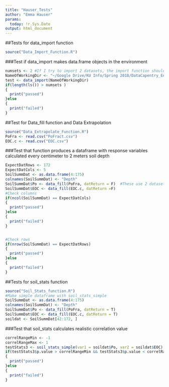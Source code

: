 ```yaml
---
title: "Hauser_Tests"
author: "Emma Hauser"
params:
  today: !r.Sys.Date
output: html_document
---
```


<!--***DAN: search for ***DAN to find my comments in all files-->

<!--***DAN: Really great use of git! Plenty of commits, informative messages, and the halfway 
tag was appropriately used-->

<!--***DAN: At "halfway" you indeed had function specs and tests, as required, so you got 
the point on that. Great. Some of the specs were not as precise as they could have been - see 
comments in respective files-->

<!--**DAN: your data import function attempts to retrieve data from a folder which exists on
#your machine, but not mine. So the code is not portable to my machine, or to the machine of
you collaborator, which is a drawback. You could handle this by putting the csv into your git repo,
and then they would be located in the same folder as your Rmd and you could read them in, and they
would be available to anyone who cloned your repo. If data privacy is an issue, you could use a 
private repo. But there are other ways where data are stored in the cloud in a way that they can
be remotely extracted by your code, too.-->

<!--***DAN: You have a lot of functions, you are really putting in a lot of work here, and 
I can see this is a real research project!-->

##Tests for data_import function

```r
source("Data_Import_Function.R")
```

###Test if data_import makes data.frame objects in the environment 
<!--***DAN: for this test to function as a test seems to require that there be at least 2 datasets in 
NameOfWorkingDir. That means you can change the test from passing to failing without changing the function
that is supposedly being tested, just by making a change to the external directory NameOfWorkingDir.
So this is not really an adequate test of the function itself!-->
```r
numsets <- 2 #If I try to import 2 datasets, the import function should bring in 2 new objects. There will be other objects in the enviroment that come with the function, but always more than the number of datasets.
NameOfWorkingDir <- "~/Google Drive/KU Info/Spring 2018/DataCapentry_EnvironmentalInformatics/hauser_finalProject"
test <- data_import(NameOfWorkingDir)
if(length(ls()) > numsets )
{
  print("passed")
}else
{
  print("failed")
}
```

##Test for Data_fill function and Data Extrapolation

```r
source("Data_Extrapolate_Function.R")
PoFra <- read.csv("PoFract.csv")
EOC.c <- read.csv("EOC.csv")
```

###Test that function produces a dataframe with response variables calculated every centimeter to 2 meters soil depth

```r
ExpectDatRows <- 172
ExpectDatCols <- 5
SoilSummDat <- as.data.frame(4:175)
colnames(SoilSummDat) <- "Depth"
SoilSummDat$Po <- data_fill(PoFra, datReturn = F)  #These use 2 datasets from import above to make a new dataframe with interpolated values. There should be a column for each set of values in the dataframe. This tests that the data_fill function works correctly.
SoilSummDat$EOC <- data_fill(EOC.c, datReturn =F)
#Check columns
if(ncol(SoilSummDat) == ExpectDatCols)
{
  print("passed")
}else
{
  print("failed")
}


#Check rows
if(nrow(SoilSummDat) == ExpectDatRows)
{
  print("passed")
}else
{
  print("failed")
}

```


##Tests for soil_stats function

```r
source("Soil_Stats_function.R")
#Make simple dataframe with soil_stats_simple
SoilSummDat <- as.data.frame(4:175)
colnames(SoilSummDat) <- "Depth"
SoilSummDat$Po <- data_fill(PoFra, datReturn = T)
SoilSummDat$EOC <- data_fill(EOC.c, datReturn = T)
soildat <- SoilSummDat[42:172, ]
```

###Test that soil_stats calculates realistic correlation value

```r
correlRangeMin <- -1
correlRangeMax <- 1
testStats3 <- soil_stats_simple(var1 = soildat$Po, var2 = soildat$EOC)
if(testStats3$p.value > correlRangeMin && testStats3$p.value < correlRangeMax)
{
  print("passed")
}else
{
  print("failed")
}
```

<!-- ##Tests for soil_plot function
I am planning to learn additional plotting in ggplot/ggplot2 for future analyses. For now, I'm keeping things simple for my proposal and making plots though base R to show preliminary data. Once I learn ggplot graphing capabilities, I may need the following unit tests: -->

<!--```{r Soil_plot_sourced, echo=T}
source("SoilDataPlottingFunction.R")
install.packages("testthat")
library(testthat) #This test will make use of the testthat package and function, which is used for examining plot elements and expectations, particularly for graphs produced in ggplot2 
``` -->



<!--###Test that soil_plot function returns a ggplot object -->

<!--```{r soil_plot_1, echo=TRUE}
testplot <- soil_plot(test)

#test_that("Plot returns ggplot object",
#{
#Passes
  #expect_is(testplot,"ggplot")
#})

#The testthat() function returns red numbered "Failure" messages with description of the problem when expectation is not met. If the test passes, the function displays a green dot. 
#Resource for this function: https://journal.r-project.org/archive/2011/RJ-2011-002/RJ-2011-002.pdf
```-->


<!--###Test that soil_plot function uses correct data-->

<!--```{r soil_plot_2, echo=TRUE}
testplot2 <- soil_plot(test)

#test_that("Plot uses correct data", 
#{
  #Passes
  #expect_that(testplot2, equals(test$responseData))
#})

```-->

